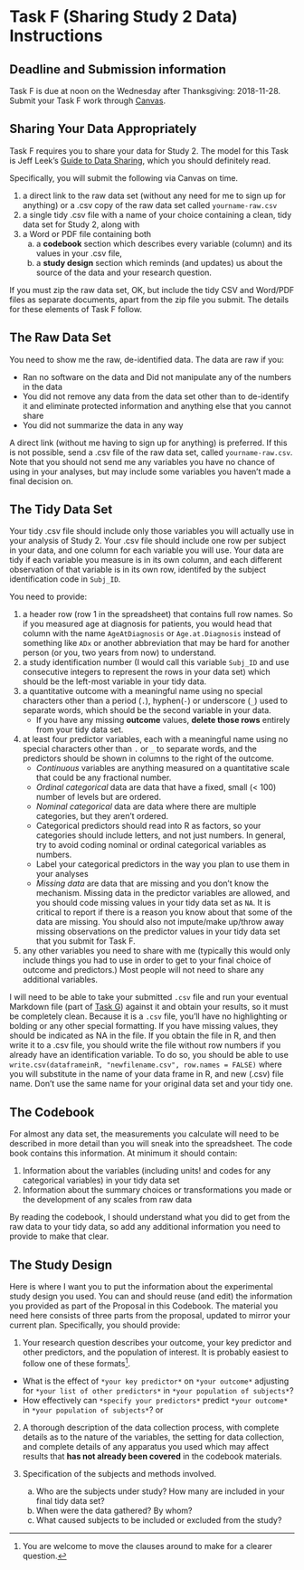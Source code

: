 # Task F (Sharing Study 2 Data) Instructions {#taskF}

## Deadline and Submission information

Task F is due at noon on the Wednesday after Thanksgiving: 2018-11-28. Submit your Task F work through [Canvas](https://canvas.case.edu/). 

## Sharing Your Data Appropriately

Task F requires you to share your data for Study 2. The model for this Task is Jeff Leek's [Guide to Data Sharing](https://github.com/jtleek/datasharing), which you should definitely read.

Specifically, you will submit the following via Canvas on time.

1. a direct link to the raw data set (without any need for me to sign up for anything) or a .csv copy of the raw data set called `yourname-raw.csv`
2. a single tidy .csv file with a name of your choice containing a clean, tidy data set for Study 2, along with 
3. a Word or PDF file containing both 
    a. a **codebook** section which describes every variable (column) and its values in your .csv file, 
    b. a **study design** section which reminds (and updates) us about the source of the data and your research question.

If you must zip the raw data set, OK, but include the tidy CSV and Word/PDF files as separate documents, apart from the zip file you submit. The details for these elements of Task F follow.

## The Raw Data Set

You need to show me the raw, de-identified data. The data are raw if you:

- Ran no software on the data and Did not manipulate any of the numbers in the data
- You did not remove any data from the data set other than to de-identify it and eliminate protected information and anything else that you cannot share
- You did not summarize the data in any way

A direct link (without me having to sign up for anything) is preferred. If this is not possible, send a .csv file of the raw data set, called `yourname-raw.csv`. Note that you should not send me any variables you have no chance of using in your analyses, but may include some variables you haven't made a final decision on.

## The Tidy Data Set

Your tidy .csv file should include only those variables you will actually use in your analysis of Study 2. Your .csv file should include one row per subject in your data, and one column for each variable you will use. Your data are tidy if each variable you measure is in its own column, and each different observation of that variable is in its own row, identifed by the subject identification code in `Subj_ID`.

You need to provide:

1. a header row (row 1 in the spreadsheet) that contains full row names. So if you measured age at diagnosis for patients, you would head that column with the name `AgeAtDiagnosis` or `Age.at.Diagnosis` instead of something like `ADx` or another abbreviation that may be hard for another person (or you, two years from now) to understand.
2. a study identification number (I would call this variable `Subj_ID` and use consecutive integers to represent the rows in your data set) which should be the left-most variable in your tidy data.
3. a quantitative outcome with a meaningful name using no special characters other than a period (`.`), hyphen(`-`) or underscore (`_`) used to separate words, which should be the second variable in your data.
    + If you have any missing **outcome** values, **delete those rows** entirely from your tidy data set.
4. at least four predictor variables, each with a meaningful name using no special characters other than `.` or `_` to separate words, and the predictors should be shown in columns to the right of the outcome.
    + *Continuous* variables are anything measured on a quantitative scale that could be any fractional number.
    + *Ordinal categorical* data are data that have a fixed, small (< 100) number of levels but are ordered.
    + *Nominal categorical* data are data where there are multiple categories, but they aren't ordered. 
    + Categorical predictors should read into R as factors, so your categories should include letters, and not just numbers. In general, try to avoid coding nominal or ordinal categorical variables as numbers. 
    + Label your categorical predictors in the way you plan to use them in your analyses
    + *Missing data* are data that are missing and you don't know the mechanism. Missing data in the predictor variables are allowed, and you should code missing values in your tidy data set as `NA`. It is critical to report if there is a reason you know about that some of the data are missing. You should also not impute/make up/throw away missing observations on the predictor values in your tidy data set that you submit for Task F.
5. any other variables you need to share with me (typically this would only include things you had to use in order to get to your final choice of outcome and predictors.) Most people will not need to share any additional variables.

I will need to be able to take your submitted `.csv` file and run your eventual Markdown file (part of [Task G](#taskG)) against it and obtain your results, so it must be completely clean. Because it is a `.csv` file, you'll have no highlighting or bolding or any other special formatting. If you have missing values, they should be indicated as NA in the file. If you obtain the file in R, and then write it to a .csv file, you should write the file without row numbers if you already have an identification variable. To do so, you should be able to use `write.csv(dataframeinR, "newfilename.csv", row.names = FALSE)` where you will substitute in the name of your data frame in R, and new (.csv) file name. Don't use the same name for your original data set and your tidy one.

## The Codebook

For almost any data set, the measurements you calculate will need to be described in more detail than you will sneak into the spreadsheet. The code book contains this information. At minimum it should contain:

1. Information about the variables (including units! and codes for any categorical variables) in your tidy data set
2. Information about the summary choices or transformations you made or the development of any scales from raw data

By reading the codebook, I should understand what you did to get from the raw data to your tidy data, so add any additional information you need to provide to make that clear.

## The Study Design

Here is where I want you to put the information about the experimental study design you used. You can and should reuse (and edit) the information you provided as part of the Proposal in this Codebook. The material you need here consists of three parts from the proposal, updated to mirror your current plan. Specifically, you should provide:

1. Your research question describes your outcome, your key predictor and other predictors, and the population of interest. It is probably easiest to follow one of these formats^[You are welcome to move the clauses around to make for a clearer question.].

- What is the effect of `*your key predictor*` on `*your outcome*` adjusting for `*your list of other predictors*` in `*your population of subjects*`?
- How effectively can `*specify your predictors*` predict `*your outcome*` in `*your population of subjects*`? or

2. A thorough description of the data collection process, with complete details as to the nature of the variables, the setting for data collection, and complete details of any apparatus you used which may affect results that **has not already been covered** in the codebook materials.

3. Specification of the subjects and methods involved.
    a. Who are the subjects under study? How many are included in your final tidy data set?
    b. When were the data gathered? By whom?
    c. What caused subjects to be included or excluded from the study?

